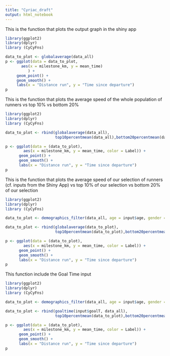 ```yaml
---
title: "Cyriac_draft"
output: html_notebook
---
```


This is the function that plots the output graph in the shiny app

```r

library(ggplot2)
library(dplyr)
library (CyCyFns)

data_to_plot <- globalaverage(data_all)
p <- ggplot(data = data_to_plot,
       aes(x = milestone_km, y = mean_time)
          ) +
     geom_point() +
     geom_smooth() +
     labs(x = "Distance run", y = "Time since departure")
p
```

This is the function that plots the average speed of the whole population of runners vs top 10% vs bottom 20%

```r

library(ggplot2)
library(dplyr)
library (CyCyFns)

data_to_plot <- rbind(globalaverage(data_all),
                      top10percentmean(data_all),bottom20percentmean(data_all))

p <- ggplot(data = (data_to_plot),
        aes(x = milestone_km, y = mean_time, color = Label)) +
      geom_point() +
      geom_smooth() +
      labs(x = "Distance run", y = "Time since departure")
p
```

This is the function that plots the average speed of our selection of runners (cf. inputs from the Shiny App) vs top 10% of our selection vs bottom 20% of our selection

```r

library(ggplot2)
library(dplyr)
library (CyCyFns)

data_to_plot <- demographics_filter(data_all, age = input$age, gender = input$gender, nationality = input$country)

data_to_plot <- rbind(globalaverage(data_to_plot),
                      top10percentmean(data_to_plot),bottom20percentmean(data_to_plot))

p <- ggplot(data = (data_to_plot),
        aes(x = milestone_km, y = mean_time, color = Label)) +
      geom_point() +
      geom_smooth() +
      labs(x = "Distance run", y = "Time since departure")
p

```

This function include the Goal Time input

```r

library(ggplot2)
library(dplyr)
library (CyCyFns)

data_to_plot <- demographics_filter(data_all, age = input$age, gender = input$gender, nationality = input$country)

data_to_plot <- rbind(goaltime(input$goalT, data_all),
                      top10percentmean(data_to_plot),bottom20percentmean(data_to_plot))

p <- ggplot(data = (data_to_plot),
        aes(x = milestone_km, y = mean_time, color = Label)) +
      geom_point() +
      geom_smooth() +
      labs(x = "Distance run", y = "Time since departure")
p
```


